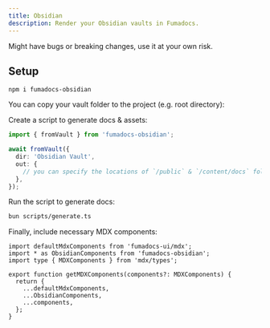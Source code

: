 ```yaml
---
title: Obsidian
description: Render your Obsidian vaults in Fumadocs.
---
```


<Callout type="warn" title="Experimental">
  Might have bugs or breaking changes, use it at your own risk.
</Callout>

## Setup

```npm
npm i fumadocs-obsidian
```

You can copy your vault folder to the project (e.g. root directory):

<Files>
  <Folder name="Obsidian Vault" defaultOpen>
    <File name="Introduction.md" />
    <File name="Folder/Hello World.md" />
  </Folder>
  <File name="package.json" />
</Files>

Create a script to generate docs & assets:

```ts title="scripts/generate.ts"
import { fromVault } from 'fumadocs-obsidian';

await fromVault({
  dir: 'Obsidian Vault',
  out: {
    // you can specify the locations of `/public` & `/content/docs` folder
  },
});
```

Run the script to generate docs:

```bash
bun scripts/generate.ts
```

Finally, include necessary MDX components:

```tsx title="mdx-components.tsx"
import defaultMdxComponents from 'fumadocs-ui/mdx';
import * as ObsidianComponents from 'fumadocs-obsidian';
import type { MDXComponents } from 'mdx/types';

export function getMDXComponents(components?: MDXComponents) {
  return {
    ...defaultMdxComponents,
    ...ObsidianComponents,
    ...components,
  };
}
```
